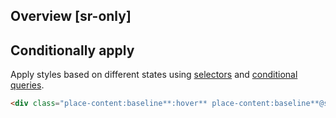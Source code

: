 ## Overview [sr-only]
<Overview/>

## Conditionally apply
Apply styles based on different states using [selectors](/guide/state-selectors) and [conditional queries](/guide/conditional-queries).
```html
<div class="place-content:baseline**:hover** place-content:baseline**@sm** place-content:baseline**@dark** place-content:baseline**@print**">…</div>
```

